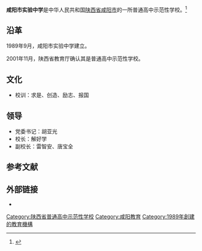{{coord|34.319833|N|108.681766|E|format=dms|region:CN_type:edu|display=title}}
{{高中
|图像          = 
|图像大小      =  
|图像说明      = 
|名称          = 咸阳市实验中学
|外文名称      = 
|校训          = 求是、创造、励志、报国
|理念          = 
|建校          = 1989年9月
|闭校          = 
|复校          = 
|校庆日        = 
|类型          = [[公立学校|公立学校]] 
|共学或别学    = [[男女共学|男女共学]] 
|课程          = [[全日制|全日制]]课程 
|单位制或学年制= [[学年制|学年制]] 
|学科          = [[综合科|综合科]] 
|学期          = [[2学期制|2学期制]] 
|年级          = 
|班级          = 
|创立者        = 
|党委书记      = 胡亚光
|校长          = 解好学
|副校长        = 雷智安、唐宝全
|教师          = 189人
|职工          = 
|学生          = 6000人
|面积          = 260亩
|建筑面积      = 13万平方米
|旧校名        = 
|刊物          = 
|隶属          = [[陕西省教育厅|陕西省教育厅]]
|学区          = 
|地址          = {{CHN}}[[陕西省|陕西省]][[咸阳市|咸阳市]]中华东路209号
|邮编          = 
|电话          = <!-- {{Tel|86|区号|号码 }} -->
|网站          = {{URL|http://www.xysyzx.com/Html/main.asp}} 
|标志          = <!-- [[Image:|250px]]-->
|体育项目      = 
|校色          = 
|吉祥物        = 
|宗教          = 
|脚註          = 
}} 
'''咸阳市实验中学'''是中华人民共和国[[陕西省|陕西省]][[咸阳市|咸阳市]]的一所普通高中示范性学校。<ref>{{cite news|author=|url=http://www.sn.xinhuanet.com/2014-08/14/c_1112074190.htm|title=咸阳市实验中学|newspaper=新华网|date=2014-08-14|language=|location=|deadurl=yes|archiveurl=https://web.archive.org/web/20150518095300/http://www.sn.xinhuanet.com/2014-08/14/c_1112074190.htm|archivedate=2015-05-18|accessdate=2015-05-10}}</ref>

==沿革==
1989年9月，咸阳市实验中学建立。

2001年11月，陕西省教育厅确认其是普通高中示范性学校。

==文化==
*校训：求是、创造、励志、报国

==领导==
*党委书记：胡亚光
*校长：解好学
*副校长：雷智安、唐宝全

==参考文献==
{{reflist}}

==外部链接==
*{{Official website|1=http://www.xysyzx.com/Html/main.asp}} 

{{陕西省普通高中示范性学校}}

{{DEFAULTSORT:X咸阳市}}
[[Category:陕西省普通高中示范性学校|Category:陕西省普通高中示范性学校]]
[[Category:咸阳教育|Category:咸阳教育]]
[[Category:1989年創建的教育機構|Category:1989年創建的教育機構]]
